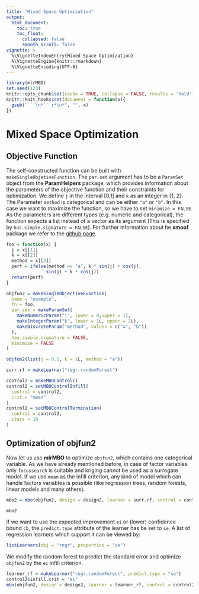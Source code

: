 ```yaml
---
title: "Mixed Space Optimization"
output:
  html_document:
    toc: true
    toc_float:
      collapsed: false
      smooth_scroll: false
vignette: >
  %\VignetteIndexEntry{Mixed Space Optimization}
  %\VignetteEngine{knitr::rmarkdown}
  %\VignetteEncoding{UTF-8}
---
```


```r
library(mlrMBO)
set.seed(123)
knitr::opts_chunk$set(cache = TRUE, collapse = FALSE, results = 'hold')
knitr::knit_hooks$set(document = function(x){
  gsub("```\n*```r*\n*", "", x)
})
```
# Mixed Space Optimization

## Objective Function
The self-constructed function can be built with ``makeSingleObjetiveFunction``. The ``par.set`` argument has to be a ``ParamSet`` object from the **ParamHelpers** package, which provides information about the parameters of the objective function and their constraints for optimization.
We define ``j`` in the interval [0,1] and ``k`` as an integer in {1, 2}. The Parameter ``method`` is categorical and can be either ``"a"`` or ``"b"``.
In this case we want to maximize the function, so we have to set ``minimize = FALSE``.
As the parameters are different types (e.g. numeric and categorical), the function expects a list instead of a vector as its argument 
(This is specified by ``has.simple.signature = FALSE``).
For further information about he **smoof** package we refer to the [github page](https://github.com/jakobbossek/smoof).

```r
foo = function(x) {
  j = x[[1]]
  k = x[[2]]
  method = x[[3]]
  perf = ifelse(method == "a", k * sin(j) + cos(j),
               sin(j) + k * cos(j))
  return(perf)
}

objfun2 = makeSingleObjectiveFunction(
  name = "example",
  fn = foo,
  par.set = makeParamSet(
    makeNumericParam("j", lower = 0,upper = 1),
    makeIntegerParam("k", lower = 1L, upper = 2L),
    makeDiscreteParam("method", values = c("a", "b"))
  ),
  has.simple.signature = FALSE,
  minimize = FALSE
)

objfun2(list(j = 0.5, k = 1L, method = "a"))
```

```r
surr.rf = makeLearner("regr.randomForest")
```

```r
control2 = makeMBOControl()
control2 = setMBOControlInfill(
  control = control2,
  crit = "mean"
)
control2 = setMBOControlTermination(
  control = control2,
  iters = 10
)
```

## Optimization of objfun2

Now let us use **mlrMBO** to optimize ``objfun2``, which contains one categorical variable.
As we have already mentioned before, in case of factor variables only ``focussearch`` is suitable and kriging cannot be used as a surrogate model.
If we use ``mean`` as the infill criterion, any kind of model which can handle factors variables is possible (like regression trees, random forests, linear models and many others).

```r
mbo2 = mbo(objfun2, design = design2, learner = surr.rf, control = control2, show.info = FALSE)
```
```r
mbo2
```

If we want to use the expected improvement ``ei`` or (lower) confidence bound ``cb``, the ``predict.type`` attribute of the learner has be set to ``se``. A list of regression learners which support it can be viewed by:

```r
listLearners(obj = "regr", properties = "se")
```


We modify the random forest to predict the standard error and optimize ``objfun2`` by the ``ei`` infill criterion.

```r
learner_rf = makeLearner("regr.randomForest", predict.type = "se")
control2$infill.crit = "ei"
mbo(objfun2, design = design2, learner = learner_rf, control = control2, show.info = FALSE)
```
